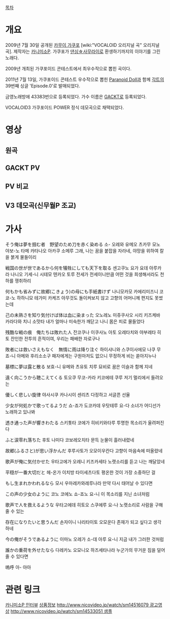 [[목차]]
= 개요 =
2009년 7월 30일 공개된 [[카무이 가쿠포]] [wiki:"VOCALOID 오리지널 곡" 오리지널 곡]. 제작자는 [[카니미소P]]. 가쿠포가 [[댄싱☆사무라이]]로 환생하기까지의 이야기를 그린 노래다. 

2009년 개최된 가쿠포이드 콘테스트에서 최우수작으로 뽑힌 곡이다. 

2011년 7월 13일, 가쿠포이드 콘테스트 우수작으로 뽑힌 [[Paranoid Doll]]과 함께 [[각트]]의 39번째 싱글 'Episode.0'로 발매되었다. 


금영노래방에 43383번으로 등록되었다. 가수 이름은 [[GACKT]]로 등록되었다.

VOCALOID3 가쿠포이드 POWER 정식 데모곡으로 채택되었다. 

= 영상 =
== 원곡 ==
{{{#!html
<script type="text/javascript" src="http://ext.nicovideo.jp/thumb_watch/sm7782619"></script><noscript><a href="http://www.nicovideo.jp/watch/sm7782619">【ニコニコ動画】「 神威がくぽ がオリジナル曲『 Episode.0 』を唄う」の巻</a></noscript>
</object>}}}

== GACKT PV ==
{{{#!html
<iframe width="560" height="349" src="http://www.youtube.com/embed/-SuBjr6hJb8" frameborder="0" allowfullscreen></iframe>
</object>}}}

== PV 비교 ==
{{{#!html
<script type="text/javascript" src="http://ext.nicovideo.jp/thumb_watch/sm14761505?w=490&h=307"></script><noscript><a href="http://www.nicovideo.jp/watch/sm14761505">【ニコニコ動画】【比較】Episode.0</a></noscript>
</object>}}}

== V3 데모곡(신무월P 조교) ==
{{{#!html
<script type="text/javascript" src="http://ext.nicovideo.jp/thumb_watch/sm18158076?w=490&h=307"></script><noscript><a href="http://www.nicovideo.jp/watch/sm18158076">【ニコニコ動画】【VOCALOID3 がくっぽいど 】公式デモソング Episode.0</a></noscript>
</object>}}}

= 가사 =
そう俺は夢を掴む者　野望のため刀を赤く染める
소- 오레와 유메오 츠카무 모노 야보-노 타메 카타나오 아카쿠 소메루
그래, 나는 꿈을 붙잡을 자라네, 야망을 위하여 칼을 붉게 물들이리

戦国の世が世であるから何を犠牲にしても天下を取る
센고쿠노 요가 요데 아루카라 나니오 기세-니 시테모 텐카오 토루
전세가 전세이니만큼 어떤 것을 희생해서라도 천하를 쟁취하리



何もかも省みずに故郷(こきょう)の母にも手紙書けず
나니모카모 카에리미즈니 코쿄-노 하하니모 테가미 카케즈
아무것도 돌이켜보지 않고 고향의 어머니께 편지도 못썼는데

己の未熟さを知り気付けば体は血に染まった
오노레노 미쥬쿠사오 시리 키즈케바 카라다와 치니 소맛타
내가 얼마나 미숙한가 깨닫고 나니 몸은 피로 물들었다



残酷な戦の痕　俺たちは敗れた人
잔코쿠나 이쿠사노 아토 오레타치와 야부레타 히토
잔인한 전투의 흔적이여, 우리는 패배한 자로구나

敗者には救いさえもなく　無情に雨は降り注ぐ
하이샤니와 스쿠이사에모 나쿠 무죠-니 아메와 후리소소구
패자에게는 구원마저도 없으니 무정하게 비는 쏟아지누나

墓標に夢は露と散る
보효-니 유메와 츠유토 치루
묘비로 꿈은 이슬과 함께 지네



遠く向こうから聴こえてくる
토오쿠 무코-카라 키코에테 쿠루
저기 멀리에서 들려오는

優しく悲しい旋律
야사시쿠 카나시이 센리츠
다정하고 서글픈 선율



少女が何処かで歌ってるようだ
쇼-죠가 도코카데 우탓테루 요-다
소녀가 어디선가 노래하고 있나봐

透き通った声が響きわたる
스키톳타 코에가 히비키와타루
투명한 목소리가 울려퍼진다

ふと涙零れ落ちた
후토 나미다 코보레오치타
문득 눈물이 흘러내렸네

故郷(ふるさと)が思い浮かんだ
후루사토가 오모이우칸다
고향이 마음속에 떠올랐네

歌声が俺に気付かせた
우타고에가 오레니 키즈카세타
노랫소리를 듣고 나는 깨달았네

平穏が一番大切だと
헤-온가 이치방 타이세츠다토
평온한 것이 가장 소중하단 걸



もし生まれかわれるなら
모시 우마레카와레루나라
만약 다시 태어날 수 있다면

この声の少女のように
코노 코에노 쇼-죠노 요-니
이 목소리를 지닌 소녀처럼

歌声で人を救えるような
우타고에데 히토오 스쿠에루 요-나
노랫소리로 사람을 구해줄 수 있는

存在になりたいと思うんだ
손자이니 나리타이토 오모운다
존재가 되고 싶다고 생각하네



今の俺がそうであるように
이마노 오레가 소-데 아루 요-니
지금 내가 그러한 것처럼

誰かの重荷を外せたなら
다레카노 오모니오 하즈세타나라
누군가의 무거운 짐을 덜어줄 수 있다면

嗚呼
아-
아아

= 관련 링크 =
[http://www.cyzo.com/2011/08/post_8147.html 카니미소P 인터뷰]
[http://gackt.com/page/release_39thnewsingle/index.html 상품정보]
[[http://www.nicovideo.jp/watch/sm14516079 광고영상]]
[[http://www.nicovideo.jp/watch/sm14533051 샘플]]
